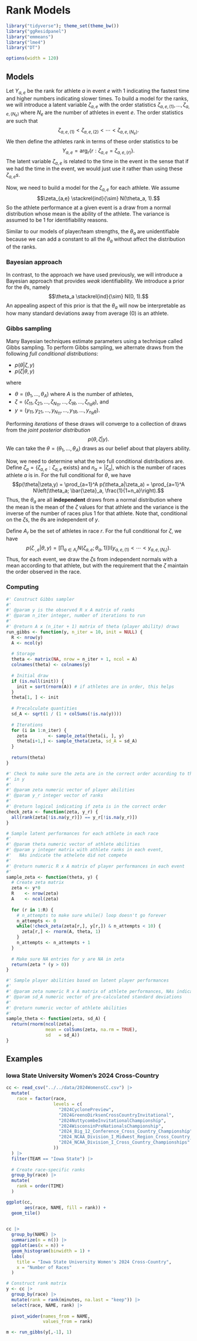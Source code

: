 # Rank Models

```r
library("tidyverse"); theme_set(theme_bw())
library("ggResidpanel")
library("emmeans")
library("lme4")
library("DT")

options(width = 120)
```


## Models

Let $Y_{a,e}$ be the rank for athlete $a$ in event $e$ with 1 indicating the 
fastest time and higher numbers indicating slower times.
To build a model for the ranks, we will introduce a latent variable 
$\zeta_{a,e}$ with the order statistics 
$\zeta_{a,e,(1)}, \ldots, \zeta_{a,e,(N_e)}$
where $N_e$ are the number of athletes in event $e$. 
The order statistics are such that 
$$\zeta_{a,e,(1)} < \zeta_{a,e,(2)} < \cdots < \zeta_{a,e,(N_e)}.$$
We then define the athletes rank in terms of these order statistics to be
$$Y_{a,e} = \arg_r \{r: \zeta_{a,e} = \zeta_{a,e,(r)}\}.$$
The latent variable $\zeta_{a,e}$ is related to the time in the event in the 
sense that if we had the time in the event, we would just use it rather than
using these $\zeta_{a,e}s$. 

Now, we need to build a model for the $\zeta_{a,e}$ for each athlete. 
We assume
$$\zeta_{a,e} \stackrel{ind}{\sim} N(\theta_a, 1).$$
So the athlete performance at a given event is a draw from a normal distribution
whose mean is the ability of the athlete. 
The variance is assumed to be $1$ for identifiability reasons. 

Similar to our models of player/team strengths, the $\theta_a$ are unidentifiable
because we can add a constant to all the $\theta_a$ without affect the 
distribution of the ranks. 

### Bayesian approach

In contrast, to the approach we have used previously, we will introduce a
Bayesian approach that provides *weak* identifiability. 
We introduce a prior for the $\theta$s, namely
$$\theta_a \stackrel{ind}{\sim} N(0, 1).$$
An appealing aspect of this prior is that the $\theta_a$ will now be 
interpretable as how many standard deviations away from average (0) is an 
athlete. 

### Gibbs sampling

Many Bayesian techniques estimate parameters using a technique called Gibbs
sampling. 
To perform Gibbs sampling, we alternate draws from the following
*full conditional distributions*:

- $p(\theta|\zeta, y)$
- $p(\zeta|\theta, y)$

where 

- $\theta = (\theta_1,\ldots,\theta_A)$ where $A$ is the number of athletes,
- $\zeta = (\zeta_{11}, \zeta_{21}, \ldots, \zeta_{N_11}, \ldots, \zeta_{1R}, \ldots, \zeta_{n_RR})$, and
- $y = (y_{11}, y_{21}, \ldots, y_{N_11}, \ldots, y_{1R}, \ldots, y_{n_R R})$.

Performing *iterations* of these draws will converge to a collection of draws
from the *joint posterior distribution*
$$p(\theta,\zeta|y).$$
We can take the $\theta= (\theta_1,\ldots,\theta_A)$ draws as our belief
about that players ability. 

Now, we need to determine what the two full conditional distributions are. 
Define $\zeta_a = \{\zeta_{a,e}: \zeta_{a,e} \mbox{ exists}\}$ and 
$n_a = |\zeta_a|$, which is the number of races athlete $a$ is in.
For the full conditional for $\theta$, we have
$$p(\theta|\zeta,y) = \prod_{a=1}^A p(\theta_a|\zeta_a) = \prod_{a=1}^A N\left(\theta_a; \bar{\zeta}_a, \frac{1}{1+n_a}\right).$$
Thus, the $\theta_a$ are all **independent** draws from a normal distribution
where the mean is the mean of the $\zeta$ values for that athlete and the 
variance is the inverse of the number of races plus 1 for that athlete. 
Note that, conditional on the $\zeta$s, the $\theta$s are independent of $y$. 

Define $A_r$ be the set of athletes in race $r$.
For the full conditional for $\zeta$, 
we have 
$$p(\zeta_{\cdot,e}|\theta,y) = \left[\prod_{a \in A_r} N(\zeta_{a,e}; \theta_a, 1) \right] \mathrm{I}\left(y_{a,e,(1)} < \cdots < y_{a,e,(N_r)}\right).$$
Thus, for each event, we draw the $\zeta$s from independent normals with a 
mean according to that athlete, but with the requirement that the $\zeta$
maintain the order observed in the race. 

### Computing

```r
#' Construct Gibbs sampler
#' 
#' @param y is the observed R x A matrix of ranks
#' @param n_iter integer, number of iterations to run
#' 
#' @return A x (n_iter + 1) matrix of theta (player ability) draws
run_gibbs <- function(y, n_iter = 10, init = NULL) {
  R <- nrow(y)
  A <- ncol(y)
  
  # Storage
  theta <- matrix(NA, nrow = n_iter + 1, ncol = A)
  colnames(theta) <- colnames(y)
  
  # Initial draw
  if (is.null(init)) {
    init = sort(rnorm(A)) # if athletes are in order, this helps
  }
  theta[1, ] <- init
  
  # Precalculate quantities
  sd_A <- sqrt(1 / (1 + colSums(!is.na(y))))
  
  # Iterations
  for (i in 1:n_iter) {
    zeta        <- sample_zeta(theta[i, ], y)
    theta[i+1,] <- sample_theta(zeta, sd_A = sd_A)
  }
  
  return(theta)
}

#' Check to make sure the zeta are in the correct order according to the ranks
#' in y
#' 
#' @param zeta numeric vector of player abilities
#' @param y_r integer vector of ranks
#' 
#' @return logical indicating if zeta is in the correct order
check_zeta <- function(zeta, y_r) {
  all(rank(zeta[!is.na(y_r)]) == y_r[!is.na(y_r)])
}

# Sample latent performances for each athlete in each race
#' 
#' @param theta numeric vector of athlete abilities
#' @param y integer matrix with athlete ranks in each event, 
#'   NAs indicate the athelete did not compete
#'   
#' @return numeric R x A matrix of player performances in each event
#' 
sample_zeta <- function(theta, y) {
  # Create zeta matrix
  zeta <- y*0
  R    <- nrow(zeta)
  A    <- ncol(zeta)
  
  for (r in 1:R) {
    # n_attempts to make sure while() loop doesn't go forever
    n_attempts <- 0
    while(!check_zeta(zeta[r,], y[r,]) & n_attempts < 10) {
      zeta[r,] <- rnorm(A, theta, 1)
    }
    n_attempts <- n_attempts + 1
  }
  
  # Make sure NA entries for y are NA in zeta
  return(zeta * (y > 0))
}

#' Sample player abilities based on latent player performances
#' 
#' @param zeta numeric R x A matrix of athlete performances, NAs indicate athlete did not perform
#' @param sd_A numeric vector of pre-calculated standard deviations
#' 
#' @return numeric vector of athlete abilities
#' 
sample_theta <- function(zeta, sd_A) {
  return(rnorm(ncol(zeta), 
               mean = colSums(zeta, na.rm = TRUE), 
               sd   = sd_A))
}
```





## Examples

### Iowa State University Women's 2024 Cross-Country 

```r
cc <- read_csv("../../data/2024WomensCC.csv") |>
  mutate(
    race = factor(race, 
                  levels = c(
                    "2024CyclonePreview",
                    "2024GreenoDirksenCrossCountryInvitational",
                    "2024NuttycombeInvitationalChampionship",
                    "2024WisconsinPreNationalsChampionship",
                    "2024_Big_12_Conference_Cross_Country_Championship",
                    "2024_NCAA_Division_I_Midwest_Region_Cross_Country_Championships",
                    "2024_NCAA_Division_I_Cross_Country_Championships"
                  ))
  ) |>
  filter(TEAM == "Iowa State") |>
  
  # Create race-specific ranks
  group_by(race) |>
  mutate(
    rank = order(TIME)
  )
```

```r
ggplot(cc, 
       aes(race, NAME, fill = rank)) +
  geom_tile()
  
```

```r
cc |> 
  group_by(NAME) |>
  summarize(n = n()) |>
  ggplot(aes(x = n)) +
  geom_histogram(binwidth = 1) +
  labs(
    title = "Iowa State University Women's 2024 Cross-Country",
    x = "Number of Races"
  )
```

```r
# Construct rank matrix
y <- cc |>
  group_by(race) |>
  mutate(rank = rank(minutes, na.last = "keep")) |>
  select(race, NAME, rank) |>
  
  pivot_wider(names_from = NAME, 
              values_from = rank) 

m <- run_gibbs(y[,-1], 1)
```
